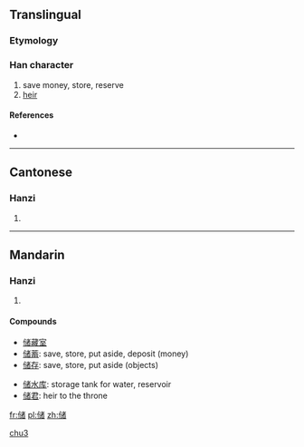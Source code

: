 {{also|儲}}
==Translingual==

===Etymology===
{{Han simp|儲|f=言|t=讠}}

===Han character===
{{Han char|rn=9|rad=人|as=10|sn=12|four=|canj=人戈女日 (OIVA)}}

# save money, store, reserve
# [[heir]]

====References====
* {{Han ref|kx=0114.051|hdz=10206.070|uh=50A8|ud=20648}}

----

==Cantonese==

===Hanzi===
{{yue-hanzi|jyut=|y=chyu5|tra=儲}}

# {{defn|lang=yue|sort=人10}}

----

==Mandarin==

===Hanzi===
{{cmn-hanzi|tra=儲|pin=[[chǔ]] ([[chu3]]) <small>[Putonghua]</small>, [[chú]] ([[chu2]]) <small>[Guoyu]</small>|wg=ch'u<sup>3</sup>, ch'u<sup>2</sup>}}

# {{defn|lang=cmn|sort=人10}}

====Compounds====
{{rel-top3|compound words that contain 储}}
* [[储藏室]]
* [[储蓄]]: save, store, put aside, deposit (money)
* [[储存]]: save, store, put aside (objects)
{{rel-mid3}}
* [[储水库]]: storage tank for water, reservoir
* [[储君]]: heir to the throne
{{rel-mid3}}
{{rel-bottom}}

[[Category:zh-cn:Variant Pronunciations|chu3]]

[[fr:储]]
[[pl:储]]
[[zh:储]]